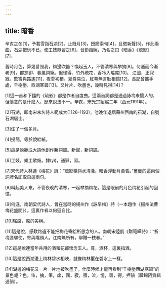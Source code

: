 ```yaml
---
---
---
```

title: 暗香
---



辛亥之冬[1]，予載雪詣石湖[2]。止既月[3]，授簡索句[4]，且徵新聲[5]。作此兩曲，石湖把玩不已，使工妓隸習之[6]，音節諧婉，乃名之曰《暗香》《疏影》[7]。

舊時月色，算幾番照我，梅邊吹笛？喚起玉人，不管清寒與攀摘[8]。何遜而今漸老[9]，都忘卻、春風詞筆。但怪得、竹外疏花，香冷入瑤席[10]。 江國，正寂寂。歎寄與路遙[11]，夜雪初積。翠尊易泣，紅萼無言耿相憶[12]。長記曾攜手處，千樹壓、西湖寒碧[13]。又片片、吹盡也，幾時見得[14]？

[1]這一首和下麵的《疏影》都是作者自度曲。這兩首詞都是通過詠梅來懷人的，但懷念的是什麼人，歷來說法不一。辛亥，宋光宗紹熙二年（西元1191年）。

[2]石湖，即南宋末名詩人範成大(1126-1193)，他晚年退居蘇州西南的石湖，自號石湖居士。

[3]住了一個多月。

[4]授簡，等於說給紙。

[5]這是說範成大請他創作新詞調。新聲，新詞調。

[6]工妓，樂工歌妓。隸(yì)，通肄，習。

[7]宋代詩人林逋《梅花》詩：“疏影橫斜水清淺，暗香浮動月黃昏。”薑夔的這兩個詞牌名即取自這兩句。

[8]叫起美人來，不管夜晚的清寒，一起攀摘梅花。這是眼前的月色梅花引起的回憶。

[9]何遜，南朝梁代詩人，曾在當時的揚州作《詠早梅》詩（一本題作《揚州法曹梅花盛開》）。這裏作者以何遜自比。

[10]瑤席，席的美稱。

[11]這是說，感歎路遠不能把梅花寄給所思念的人。南朝宋陸凱《贈範曄詩》：“折梅逢驛使，寄與隴頭人。江南無所有，聊贈一枝春。”

[12]這是說連當年共用的酒和花都懷念玉人。尊，酒杯，這裏指酒。

[13]這是說西湖邊上梅林碧水相映，就像梅林壓在碧水上一樣。

[14]湖邊的梅花又一片一片地被吹盡了，什麼時候才能再看到“千樹壓西湖寒碧”的景色呢？色，笛，摘，筆，席，國，寂，積，泣，憶，碧，得，押韻（職錫陌質緝通韻）。